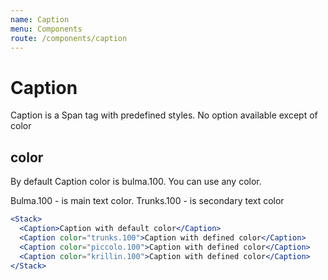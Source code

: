 ```yaml
---
name: Caption
menu: Components
route: /components/caption
---
```


# Caption

Caption is a Span tag with predefined styles. No option available except of color

## color

By default Caption color is bulma.100. You can use any color.

Bulma.100 - is main text color. Trunks.100 - is secondary text color

```jsx react-live
<Stack>
  <Caption>Caption with default color</Caption>
  <Caption color="trunks.100">Caption with defined color</Caption>
  <Caption color="piccolo.100">Caption with defined color</Caption>
  <Caption color="krillin.100">Caption with defined color</Caption>
</Stack>
```
